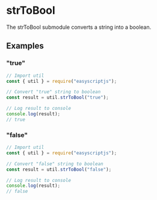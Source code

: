 # strToBool
The strToBool submodule converts a string into a boolean.

## Examples

### "true"

```js
// Import util
const { util } = require("easyscriptjs");

// Convert "true" string to boolean
const result = util.strToBool("true");

// Log result to console
console.log(result);
// true
```

### "false"

```js
// Import util
const { util } = require("easyscriptjs");

// Convert "false" string to boolean
const result = util.strToBool("false");

// Log result to console
console.log(result);
// false
```
